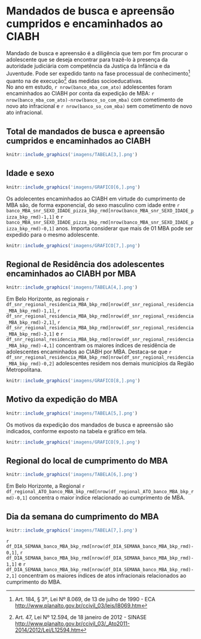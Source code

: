# Mandados de busca e apreensão cumpridos e encaminhados ao CIABH
\leavevmode
\newline

Mandado de busca e apreensão é a diligência que tem por fim procurar o adolescente que se deseja encontrar para trazê-lo à presença da autoridade judiciária com competência da Justiça da Infância e da Juventude. Pode ser expedido tanto na fase processual de conhecimento^[Art. 184, § 3º, Lei Nº 8.069, de 13 de julho de 1990 - ECA 
<http://www.planalto.gov.br/ccivil_03/leis/l8069.htm>] quanto na de execução^[Art. 47, Lei Nº 12.594, de 18 janeiro de 2012 - SINASE <http://www.planalto.gov.br/ccivil_03/_Ato2011-2014/2012/Lei/L12594.htm>] das medidas socioeducativas.    
No ano em estudo, `r nrow(banco_mba_com_ato)` adolescentes foram encaminhados ao CIABH por conta da expedição de MBA:  `r nrow(banco_mba_com_ato)-nrow(banco_so_com_mba)` com cometimento de novo ato infracional e `r nrow(banco_so_com_mba)` sem cometimento de novo ato infracional.



\newpage

## Total de mandados de busca e apreensão cumpridos e encaminhados ao CIABH
```r
knitr::include_graphics('imagens/TABELA[3,].png')
```

## Idade e sexo
```r
knitr::include_graphics('imagens/GRAFICO[6,].png')
```
\vspace{1cm}
Os adolecentes encaminhados ao CIABH em virtude do cumprimento de MBA são, de forma exponencial, do sexo masculino com idade entre `r banco_MBA_snr_SEXO_IDADE_pizza_bkp_rmd[nrow(banco_MBA_snr_SEXO_IDADE_pizza_bkp_rmd)-1,1]` e `r banco_MBA_snr_SEXO_IDADE_pizza_bkp_rmd[nrow(banco_MBA_snr_SEXO_IDADE_pizza_bkp_rmd)-0,1]` anos. Importa considerar que mais de 01 MBA pode ser expedido para o mesmo adolescente.
```r
knitr::include_graphics('imagens/GRAFICO[7,].png')
```
\newpage

## Regional de Residência dos adolescentes encaminhados ao CIABH por MBA

```r
knitr::include_graphics('imagens/TABELA[4,].png')
```
\vspace{1cm}

Em Belo Horizonte, as regionais `r df_snr_regional_residencia_MBA_bkp_rmd[nrow(df_snr_regional_residencia_MBA_bkp_rmd)-1,1]`, `r df_snr_regional_residencia_MBA_bkp_rmd[nrow(df_snr_regional_residencia_MBA_bkp_rmd)-2,1]`, `r df_snr_regional_residencia_MBA_bkp_rmd[nrow(df_snr_regional_residencia_MBA_bkp_rmd)-3,1]` e `r df_snr_regional_residencia_MBA_bkp_rmd[nrow(df_snr_regional_residencia_MBA_bkp_rmd)-4,1]` concentram os maiores índices de residência de adolescentes encaminhados ao CIABH por MBA. Destaca-se que `r df_snr_regional_residencia_MBA_bkp_rmd[nrow(df_snr_regional_residencia_MBA_bkp_rmd)-0,2]` adolescentes residem nos demais municípios da Região Metropolitana.


```r
knitr::include_graphics('imagens/GRAFICO[8,].png')
```
\newpage
## Motivo da expedição do MBA



```r
knitr::include_graphics('imagens/TABELA[5,].png')
```
\vspace{1cm}
Os motivos da expedição dos mandados de busca e apreensão são indicados, conforme exposto na tabela e gráfico em tela.
\vspace{1cm}
```r
knitr::include_graphics('imagens/GRAFICO[9,].png')
```
\newpage

## Regional do local de cumprimento do MBA

```r
knitr::include_graphics('imagens/TABELA[6,].png')
```
\vspace{1cm}
Em Belo Horizonte, a Regional `r df_regional_ATO_banco_MBA_bkp_rmd[nrow(df_regional_ATO_banco_MBA_bkp_rmd)-0,1]` concentra o maior índice relacionado ao cumprimento de MBA.

## Dia da semana do cumprimento do MBA

```r
knitr::include_graphics('imagens/TABELA[7,].png')
```
\vspace{1cm}
`r df_DIA_SEMANA_banco_MBA_bkp_rmd[nrow(df_DIA_SEMANA_banco_MBA_bkp_rmd)-0,1]`, `r df_DIA_SEMANA_banco_MBA_bkp_rmd[nrow(df_DIA_SEMANA_banco_MBA_bkp_rmd)-1,1]` e `r df_DIA_SEMANA_banco_MBA_bkp_rmd[nrow(df_DIA_SEMANA_banco_MBA_bkp_rmd)-2,1]` concentram os maiores índices de atos infracionais relacionados ao cumprimento do MBA.

\newpage
